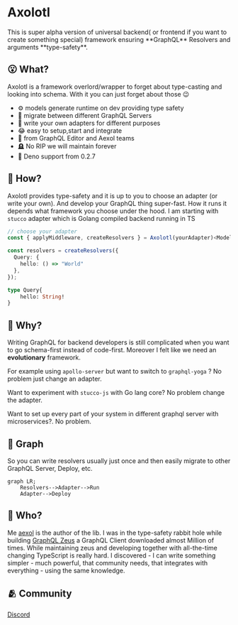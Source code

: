 
<div style={{display:'flex', flexDirection:"column", alignItems:"center", gap:"2rem", padding:"2rem"}}>
<Logo />
<h1 style={{fontSize:'4rem', textAlign:"center", lineHeight:1.25}}>Axolotl</h1>
</div>
This is super alpha version of universal backend( or frontend if you want to create something special) framework ensuring **GraphQL** Resolvers and arguments **type-safety**. 

## 😮 What?

Axolotl is a framework overlord/wrapper to forget about type-casting and looking into schema. With it you can just forget about those 😉
- ⚙️ models generate runtime on dev providing type safety
- 🏃 migrate between different GraphQL Servers
- 🧐 write your own adapters for different purposes
- 😂 easy to setup,start and integrate
- 🫡 from GraphQL Editor and Aexol teams
- 🪦 No RIP we will maintain forever
- 🦕 Deno support from 0.2.7

## 🫠 How?

Axolotl provides type-safety and it is up to you to choose an adapter (or write your own). And develop your GraphQL thing super-fast. How it runs it depends what framework you choose under the hood. I am starting with `stucco` adapter which is Golang compiled backend running in TS

```ts filename="index.ts"
// choose your adapter
const { applyMiddleware, createResolvers } = Axolotl(yourAdapter)<Models>();

const resolvers = createResolvers({
  Query: {
    hello: () => "World"
  },
});
```

```graphql filename="schema.graphql"
type Query{
    hello: String!
}
```
## 🤔 Why? 

Writing GraphQL for backend developers is still complicated when you want to go schema-first instead of code-first. Moreover I felt like we need an **evolutionary** framework. 

For example using `apollo-server` but want to switch to `graphql-yoga` ? No problem just change an adapter. 

Want to experiment with `stucco-js` with Go lang core? No problem change the adapter. 

Want to set up every part of your system in different graphql server with microservices?. No problem.

## 🤯 Graph
So you can write resolvers usually just once and then easily migrate to other GraphQL Server, Deploy, etc.
```mermaid
graph LR;
    Resolvers-->Adapter-->Run
    Adapter-->Deploy
```
## 🧌 Who?

Me [aexol](https://github.com/aexol) is the author of the lib. I was in the type-safety rabbit hole while building [GraphQL Zeus](https://github.com/graphql-editor/graphql-zeus) a GraphQL Client downloaded almost Million of times. While maintaining zeus and developing together with all-the-time changing TypeScript is really hard. I discovered - I can write something simpler - much powerful, that community needs, that integrates with everything - using the same knowledge.

## 🫂 Community

[Discord](https://discord.gg/f8SfgGBHRz)